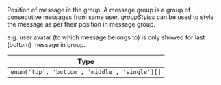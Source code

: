 Position of message in the group. A message group is a group of consecutive messages from same user. _groupStyles_ can be used to style the message as per their position in message group.

e.g. user avatar (to which message belongs to) is only showed for last (bottom) message in group.

| Type |
| - |
| `enum('top', 'bottom', 'middle', 'single')[]` |

